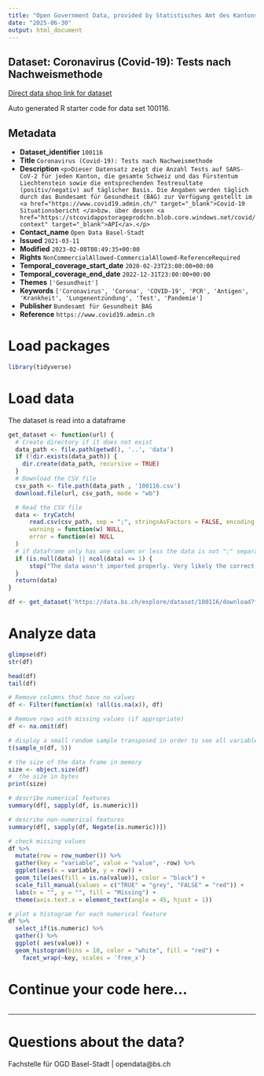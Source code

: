 ```yaml
---
title: "Open Government Data, provided by Statistisches Amt des Kantons Basel-Stadt - Fachstelle OGD"
date: "2025-06-30"
output: html_document
---
```


## Dataset: Coronavirus (Covid-19): Tests nach Nachweismethode

[Direct data shop link for dataset](https://data.bs.ch/explore/dataset/100116)

Auto generated R starter code for data set 100116.

## Metadata

- **Dataset_identifier** `100116`
- **Title** `Coronavirus (Covid-19): Tests nach Nachweismethode`
- **Description** `<p>Dieser Datensatz zeigt die Anzahl Tests auf SARS-CoV-2 für jeden Kanton, die gesamte Schweiz und das Fürstentum Liechtenstein sowie die entsprechenden Testresultate (positiv/negativ) auf täglicher Basis. Die Angaben werden täglich durch das Bundesamt für Gesundheit (BAG) zur Verfügung gestellt im <a href="https://www.covid19.admin.ch/" target="_blank">Covid-19 Situationsbericht </a>bzw. über dessen <a href="https://stcovidappstorageprodchn.blob.core.windows.net/covid/context" target="_blank">API</a>.</p>`
- **Contact_name** `Open Data Basel-Stadt`
- **Issued** `2021-03-11`
- **Modified** `2023-02-08T08:49:35+00:00`
- **Rights** `NonCommercialAllowed-CommercialAllowed-ReferenceRequired`
- **Temporal_coverage_start_date** `2020-02-23T23:00:00+00:00`
- **Temporal_coverage_end_date** `2022-12-31T23:00:00+00:00`
- **Themes** `['Gesundheit']`
- **Keywords** `['Coronavirus', 'Corona', 'COVID-19', 'PCR', 'Antigen', 'Krankheit', 'Lungenentzündung', 'Test', 'Pandemie']`
- **Publisher** `Bundesamt für Gesundheit BAG`
- **Reference** `https://www.covid19.admin.ch`


# Load packages

```r

library(tidyverse)
```

# Load data

The dataset is read into a dataframe

```r
get_dataset <- function(url) {
  # Create directory if it does not exist
  data_path <- file.path(getwd(), '..', 'data')
  if (!dir.exists(data_path)) {
    dir.create(data_path, recursive = TRUE)
  }
  # Download the CSV file
  csv_path <- file.path(data_path , '100116.csv')
  download.file(url, csv_path, mode = "wb")

  # Read the CSV file
  data <- tryCatch(
      read.csv(csv_path, sep = ";", stringsAsFactors = FALSE, encoding = "UTF-8"),
      warning = function(w) NULL,
      error = function(e) NULL
  )
  # if dataframe only has one column or less the data is not ";" separated
  if (is.null(data) || ncol(data) <= 1) {
      stop("The data wasn't imported properly. Very likely the correct separator couldn't be found.\nPlease check the dataset manually and adjust the code.")
  }
  return(data)
}
```

```r

df <- get_dataset('https://data.bs.ch/explore/dataset/100116/download?format=csv&timezone=Europe%2FZurich')

```

# Analyze data

```r

glimpse(df)
str(df)

head(df)
tail(df)

```

```r
# Remove columns that have no values
df <- Filter(function(x) !all(is.na(x)), df)

# Remove rows with missing values (if appropriate)
df <- na.omit(df)
```

```r
# display a small random sample transposed in order to see all variables
t(sample_n(df, 5))
```

```r
# the size of the data frame in memory
size <- object.size(df)
#  the size in bytes
print(size)
```

```r
# describe numerical features
summary(df[, sapply(df, is.numeric)])
```

```r
# describe non-numerical features
summary(df[, sapply(df, Negate(is.numeric))])
```

```r
# check missing values
df %>%
  mutate(row = row_number()) %>%
  gather(key = "variable", value = "value", -row) %>%
  ggplot(aes(x = variable, y = row)) +
  geom_tile(aes(fill = is.na(value)), color = "black") +
  scale_fill_manual(values = c("TRUE" = "grey", "FALSE" = "red")) +
  labs(x = "", y = "", fill = "Missing") +
  theme(axis.text.x = element_text(angle = 45, hjust = 1))
```

```r
# plot a histogram for each numerical feature
df %>%
  select_if(is.numeric) %>%
  gather() %>%
  ggplot( aes(value)) +
  geom_histogram(bins = 10, color = "white", fill = "red") +
    facet_wrap(~key, scales = 'free_x')
```

# Continue your code here...

```r

```
------------------------------------------------------------------------

# Questions about the data?

Fachstelle für OGD Basel-Stadt | opendata@bs.ch
